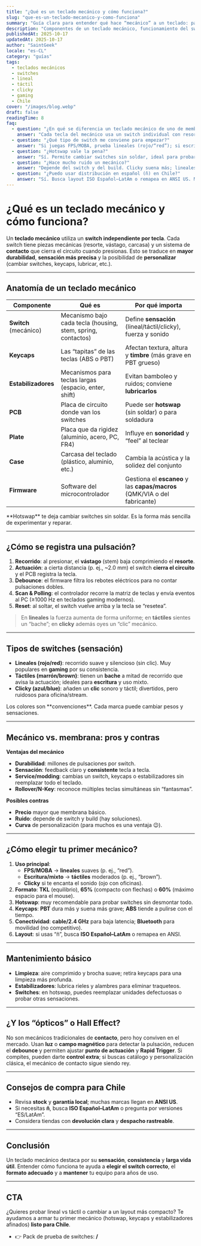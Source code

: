 ```yaml
---
title: "¿Qué es un teclado mecánico y cómo funciona?"
slug: "que-es-un-teclado-mecanico-y-como-funciona"
summary: "Guía clara para entender qué hace “mecánico” a un teclado: partes, tipos de switches (lineal, táctil, clicky), cómo se registra la pulsación y qué ventajas ofrece frente a membrana. Incluye consejos de compra para Chile."
description: "Componentes de un teclado mecánico, funcionamiento del switch, diferencia con los de membrana, ventajas/desventajas, mantenimiento y cómo elegir el primero."
publishedAt: 2025-10-17
updatedAt: 2025-10-17
author: "SaintGeek"
locale: "es-CL"
category: "guías"
tags:
  - teclados mecánicos
  - switches
  - lineal
  - táctil
  - clicky
  - gaming
  - Chile
cover: "/images/blog.webp"
draft: false
readingTime: 8
faq:
  - question: "¿En qué se diferencia un teclado mecánico de uno de membrana?"
    answer: "Cada tecla del mecánico usa un switch individual con resorte y contactos propios; en membrana, varias teclas comparten una lámina de goma. El mecánico ofrece mayor durabilidad, sensación más consistente y posibilidad de reparación/modding."
  - question: "¿Qué tipo de switch me conviene para empezar?"
    answer: "Si juegas FPS/MOBA, prueba lineales (rojo/“red”); si escribes mucho y quieres feedback sin ruido, táctiles (marrón/“brown”); si te gusta el clic sonoro, clicky (azul/“blue”)."
  - question: "¿Hotswap vale la pena?"
    answer: "Sí. Permite cambiar switches sin soldar, ideal para probar lineales/táctiles/clicky y reemplazar una tecla dañada en minutos."
  - question: "¿Hace mucho ruido un mecánico?"
    answer: "Depende del switch y del build. Clicky suena más; lineales/táctiles con buena amortiguación, keycaps PBT y estabilizadores lubricados pueden ser bastante discretos."
  - question: "¿Puedo usar distribución en español (ñ) en Chile?"
    answer: "Sí. Busca layout ISO Español–LatAm o remapea en ANSI US. Muchos modelos llegan en ANSI; verifica antes de comprar."
---
```


# ¿Qué es un teclado mecánico y cómo funciona?

Un **teclado mecánico** utiliza un **switch independiente por tecla**. Cada switch tiene piezas mecánicas (resorte, vástago, carcasa) y un sistema de **contacto** que cierra el circuito cuando presionas. Esto se traduce en **mayor durabilidad**, **sensación más precisa** y la posibilidad de **personalizar** (cambiar switches, keycaps, lubricar, etc.).

---

## Anatomía de un teclado mecánico

| Componente | Qué es | Por qué importa |
|---|---|---|
| **Switch** (mecánico) | Mecanismo bajo cada tecla (housing, stem, spring, contactos) | Define **sensación** (lineal/táctil/clicky), fuerza y sonido |
| **Keycaps** | Las “tapitas” de las teclas (ABS o PBT) | Afectan textura, altura y **timbre** (más grave en PBT grueso) |
| **Estabilizadores** | Mecanismos para teclas largas (espacio, enter, shift) | Evitan bamboleo y ruidos; conviene **lubricarlos** |
| **PCB** | Placa de circuito donde van los switches | Puede ser **hotswap** (sin soldar) o para soldadura |
| **Plate** | Placa que da rigidez (aluminio, acero, PC, FR4) | Influye en **sonoridad** y “feel” al teclear |
| **Case** | Carcasa del teclado (plástico, aluminio, etc.) | Cambia la acústica y la solidez del conjunto |
| **Firmware** | Software del microcontrolador | Gestiona el **escaneo** y las **capas/macros** (QMK/VIA o del fabricante) |

<Note>
**Hotswap** te deja cambiar switches sin soldar. Es la forma más sencilla de experimentar y reparar.
</Note>

---

## ¿Cómo se registra una pulsación?

1. **Recorrido**: al presionar, el **vástago** (stem) baja comprimiendo el **resorte**.  
2. **Actuación**: a cierta distancia (p. ej., ~2.0 mm) el switch **cierra el circuito** y el PCB registra la tecla.  
3. **Debounce**: el firmware filtra los rebotes eléctricos para no contar pulsaciones dobles.  
4. **Scan & Polling**: el controlador recorre la matriz de teclas y envía eventos al PC (≥1000 Hz en teclados gaming modernos).  
5. **Reset**: al soltar, el switch vuelve arriba y la tecla se “resetea”.

> En **lineales** la fuerza aumenta de forma uniforme; en **táctiles** sientes un “bache”; en **clicky** además oyes un “clic” mecánico.

---

## Tipos de switches (sensación)

- **Lineales (rojo/red)**: recorrido suave y silencioso (sin clic). Muy populares en **gaming** por su consistencia.  
- **Táctiles (marrón/brown)**: tienen un **bache** a mitad de recorrido que avisa la actuación; ideales para **escritura** y uso mixto.  
- **Clicky (azul/blue)**: añaden un **clic** sonoro y táctil; divertidos, pero ruidosos para oficina/stream.

<Note>
Los colores son **convenciones**. Cada marca puede cambiar pesos y sensaciones.
</Note>

---

## Mecánico vs. membrana: pros y contras

**Ventajas del mecánico**
- **Durabilidad**: millones de pulsaciones por switch.  
- **Sensación**: feedback claro y **consistente** tecla a tecla.  
- **Service/modding**: cambias un switch, keycaps o estabilizadores sin reemplazar todo el teclado.  
- **Rollover/N-Key**: reconoce múltiples teclas simultáneas sin “fantasmas”.

**Posibles contras**
- **Precio** mayor que membrana básico.  
- **Ruido**: depende de switch y build (hay soluciones).  
- **Curva** de personalización (para muchos es una ventaja 😉).

---

## ¿Cómo elegir tu primer mecánico?

1. **Uso principal**:  
   - **FPS/MOBA** → **lineales** suaves (p. ej., “red”).  
   - **Escritura/mixto** → **táctiles** moderados (p. ej., “brown”).  
   - **Clicky** si te encanta el sonido (ojo con oficinas).  
2. **Formato**: **TKL** (equilibrio), **65%** (compacto con flechas) o **60%** (máximo espacio para el mouse).  
3. **Hotswap**: muy recomendable para probar switches sin desmontar todo.  
4. **Keycaps**: **PBT** dura más y suena más grave; **ABS** tiende a pulirse con el tiempo.  
5. **Conectividad**: **cable/2.4 GHz** para baja latencia; **Bluetooth** para movilidad (no competitivo).  
6. **Layout**: si usas “ñ”, busca **ISO Español–LatAm** o remapea en ANSI.

---

## Mantenimiento básico

- **Limpieza**: aire comprimido y brocha suave; retira keycaps para una limpieza más profunda.  
- **Estabilizadores**: lubrica rieles y alambres para eliminar traqueteos.  
- **Switches**: en hotswap, puedes reemplazar unidades defectuosas o probar otras sensaciones.

---

## ¿Y los “ópticos” o Hall Effect?

No son mecánicos tradicionales de **contacto**, pero hoy conviven en el mercado. Usan **luz** o **campo magnético** para detectar la pulsación, reducen el **debounce** y permiten ajustar **punto de actuación** y **Rapid Trigger**. Si compites, pueden darte **control extra**; si buscas catálogo y personalización clásica, el mecánico de contacto sigue siendo rey.

---

## Consejos de compra para Chile

- Revisa **stock** y **garantía local**; muchas marcas llegan en **ANSI US**.  
- Si necesitas **ñ**, busca **ISO Español–LatAm** o pregunta por versiones “ES/LatAm”.  
- Considera tiendas con **devolución clara** y **despacho rastreable**.

---

## Conclusión

Un teclado mecánico destaca por su **sensación**, **consistencia** y **larga vida útil**. Entender cómo funciona te ayuda a **elegir el switch correcto**, el **formato adecuado** y a **mantener** tu equipo para años de uso.

---

## CTA

¿Quieres probar lineal vs táctil o cambiar a un layout más compacto? Te ayudamos a armar tu primer mecánico (hotswap, keycaps y estabilizadores afinados) **listo para Chile**.  
- 👉 Pack de prueba de switches: **/**
